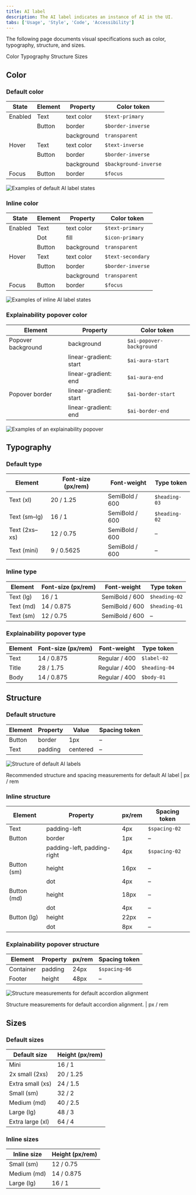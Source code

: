 ```yaml
---
title: AI label
description: The AI label indicates an instance of AI in the UI.
tabs: ['Usage', 'Style', 'Code', 'Accessibility']
---
```


<PageDescription>

The following page documents visual specifications such as color, typography,
structure, and sizes.

</PageDescription>

<AnchorLinks>

<AnchorLink>Color</AnchorLink>
<AnchorLink>Typography</AnchorLink>
<AnchorLink>Structure</AnchorLink>
<AnchorLink>Sizes</AnchorLink>

</AnchorLinks>

## Color

### Default color

| State   | Element | Property   | Color token           |
| ------- | ------- | ---------- | --------------------- |
| Enabled | Text    | text color | `$text-primary`       |
|         | Button  | border     | `$border-inverse`     |
|         |         | background | `transparent`         |
| Hover   | Text    | text color | `$text-inverse`       |
|         | Button  | border     | `$border-inverse`     |
|         |         | background | `$background-inverse` |
| Focus   | Button  | border     | `$focus`              |

<Row>
<Column colLg={8}>

![Examples of default AI label states](images/style-ai-label-states-default.png)

</Column>
</Row>

### Inline color

| State   | Element | Property   | Color token       |
| ------- | ------- | ---------- | ----------------- |
| Enabled | Text    | text color | `$text-primary`   |
|         | Dot     | fill       | `$icon-primary`   |
|         | Button  | background | `transparent`     |
| Hover   | Text    | text color | `$text-secondary` |
|         | Button  | border     | `$border-inverse` |
|         |         | background | `transparent`     |
| Focus   | Button  | border     | `$focus`          |

<Row>
<Column colLg={8}>

![Examples of inline AI label states](images/style-ai-label-states-inline.png)

</Column>
</Row>

### Explainability popover color

| Element            | Property               | Color token              |
| ------------------ | ---------------------- | ------------------------ |
| Popover background | background             | `$ai-popover-background` |
|                    | linear-gradient: start | `$ai-aura-start`         |
|                    | linear-gradient: end   | `$ai-aura-end`           |
| Popover border     | linear-gradient: start | `$ai-border-start`       |
|                    | linear-gradient: end   | `$ai-border-end`         |

<Row>
<Column colLg={8}>

![Examples of an explainability popover](images/style-ai-label-explainability.png)

</Column>
</Row>

## Typography

### Default type

| Element       | Font-size (px/rem) | Font-weight    | Type token    |
| ------------- | ------------------ | -------------- | ------------- |
| Text (xl)     | 20 / 1.25          | SemiBold / 600 | `$heading-03` |
| Text (sm–lg)  | 16 / 1             | SemiBold / 600 | `$heading-02` |
| Text (2xs–xs) | 12 / 0.75          | SemiBold / 600 | –             |
| Text (mini)   | 9 / 0.5625         | SemiBold / 600 | –             |

### Inline type

| Element   | Font-size (px/rem) | Font-weight    | Type token    |
| --------- | ------------------ | -------------- | ------------- |
| Text (lg) | 16 / 1             | SemiBold / 600 | `$heading-02` |
| Text (md) | 14 / 0.875         | SemiBold / 600 | `$heading-01` |
| Text (sm) | 12 / 0.75          | SemiBold / 600 | –             |

### Explainability popover type

| Element | Font-size (px/rem) | Font-weight   | Type token    |
| ------- | ------------------ | ------------- | ------------- |
| Text    | 14 / 0.875         | Regular / 400 | `$label-02`   |
| Title   | 28 / 1.75          | Regular / 400 | `$heading-04` |
| Body    | 14 / 0.875         | Regular / 400 | `$body-01`    |

## Structure

### Default structure

| Element | Property | Value    | Spacing token |
| ------- | -------- | -------- | ------------- |
| Button  | border   | 1px      | –             |
| Text    | padding  | centered | –             |

<div className="image--fixed">

![Structure of default AI labels](images/style-ai-label-structure-default.png)

</div>

<Caption>
  Recommended structure and spacing measurements for default AI label | px / rem
</Caption>

### Inline structure

| Element     | Property                    | px/rem | Spacing token |
| ----------- | --------------------------- | ------ | ------------- |
| Text        | padding-left                | 4px    | `$spacing-02` |
| Button      | border                      | 1px    | –             |
|             | padding-left, padding-right | 4px    | `$spacing-02` |
| Button (sm) | height                      | 16px   | –             |
|             | dot                         | 4px    | –             |
| Button (md) | height                      | 18px   | –             |
|             | dot                         | 4px    | –             |
| Button (lg) | height                      | 22px   | –             |
|             | dot                         | 8px    | –             |

### Explainability popover structure

| Element   | Property | px/rem | Spacing token |
| --------- | -------- | ------ | ------------- |
| Container | padding  | 24px   | `$spacing-06` |
| Footer    | height   | 48px   | –             |

<div className="image--fixed">

![Structure measurements for default accordion alignment](images/accordion-style-4.png)

</div>

<Caption>
  Structure measurements for default accordion alignment. | px / rem
</Caption>

## Sizes

### Default sizes

| Default size     | Height (px/rem) |
| ---------------- | --------------- |
| Mini             | 16 / 1          |
| 2x small (2xs)   | 20 / 1.25       |
| Extra small (xs) | 24 / 1.5        |
| Small (sm)       | 32 / 2          |
| Medium (md)      | 40 / 2.5        |
| Large (lg)       | 48 / 3          |
| Extra large (xl) | 64 / 4          |

### Inline sizes

| Inline size | Height (px/rem) |
| ----------- | --------------- |
| Small (sm)  | 12 / 0.75       |
| Medium (md) | 14 / 0.875      |
| Large (lg)  | 16 / 1          |
